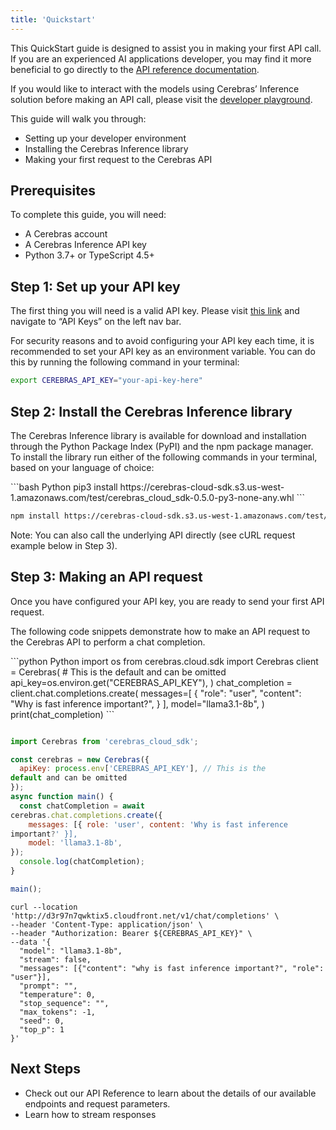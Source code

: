 ```yaml
---
title: 'Quickstart'
---
```


This QuickStart guide is designed to assist you in making your first API call. If you are an experienced AI applications developer, you may find it more beneficial to go directly to the [API reference documentation](https://inference-docs.cerebras.ai/api-reference/chat-completions).

If you would like to interact with the models using Cerebras’ Inference solution before making an API call, please visit the [developer playground](https://d3r97n7qwktix5.cloudfront.net/).

This guide will walk you through:
* Setting up your developer environment
* Installing the Cerebras Inference library
* Making your first request to the Cerebras API

## Prerequisites

To complete this guide, you will need:
* A Cerebras account
* A Cerebras Inference API key
* Python 3.7+ or TypeScript 4.5+

## Step 1: Set up your API key

The first thing you will need is a valid API key. Please visit [this link](https://zlgwsxmqyp6tncmuzr7pimpvru0ksaxz.lambda-url.us-west-1.on.aws/platform) and navigate to “API Keys” on the left nav bar.

For security reasons and to avoid configuring your API key each time, it is recommended to set your API key as an environment variable. You can do this by running the following command in your terminal:

```bash
export CEREBRAS_API_KEY="your-api-key-here"
```

## Step 2: Install the Cerebras Inference library

The Cerebras Inference library is available for download and installation through the Python Package Index (PyPI) and the npm package manager. To install the library run either of the following commands in your terminal, based on your language of choice:

<CodeGroup>
```bash Python
pip3 install https://cerebras-cloud-sdk.s3.us-west-1.amazonaws.com/test/cerebras_cloud_sdk-0.5.0-py3-none-any.whl
```

```bash Node.js
npm install https://cerebras-cloud-sdk.s3.us-west-1.amazonaws.com/test/cerebras_cloud_sdk-0.5.0.tgz
```
</CodeGroup>

<Note>Note: You can also call the underlying API directly (see cURL request example below in Step 3).</Note>

## Step 3: Making an API request

Once you have configured your API key, you are ready to send your first API request.

The following code snippets demonstrate how to make an API request to the Cerebras API to perform a chat completion.

<CodeGroup>
```python Python
import os
from cerebras.cloud.sdk import Cerebras
client = Cerebras(
    # This is the default and can be omitted
    api_key=os.environ.get("CEREBRAS_API_KEY"),
)
chat_completion = client.chat.completions.create(
    messages=[
        {
            "role": "user",
            "content": "Why is fast inference important?",
        }
],
    model="llama3.1-8b",
)
print(chat_completion)
```

```javascript Node.js

import Cerebras from 'cerebras_cloud_sdk';

const cerebras = new Cerebras({
  apiKey: process.env['CEREBRAS_API_KEY'], // This is the
default and can be omitted
});
async function main() {
  const chatCompletion = await
cerebras.chat.completions.create({
    messages: [{ role: 'user', content: 'Why is fast inference
important?' }],
    model: 'llama3.1-8b',
});
  console.log(chatCompletion);
}

main();
```

```cli cURL
curl --location 'http://d3r97n7qwktix5.cloudfront.net/v1/chat/completions' \
--header 'Content-Type: application/json' \
--header "Authorization: Bearer ${CEREBRAS_API_KEY}" \
--data '{
  "model": "llama3.1-8b",
  "stream": false,
  "messages": [{"content": "why is fast inference important?", "role": "user"}],
  "prompt": "",
  "temperature": 0,
  "stop_sequence": "",
  "max_tokens": -1,
  "seed": 0,
  "top_p": 1
}'
```
</CodeGroup>

## Next Steps
* Check out our API Reference to learn about the details of our available endpoints and request parameters.
* Learn how to stream responses 